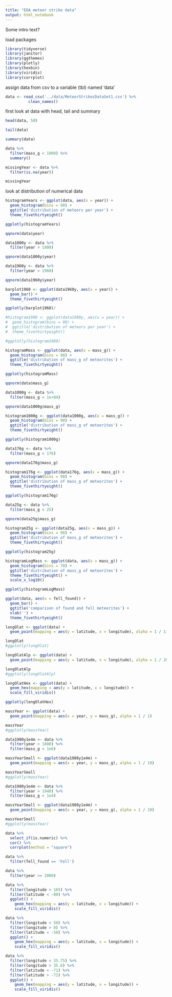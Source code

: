```yaml
---
title: "EDA meteor strike data"
output: html_notebook
---
```


Some intro text?


load packages

```r
library(tidyverse)
library(janitor)
library(ggthemes)
library(plotly)
library(hexbin)
library(viridis)
library(corrplot)
```

assign data from csv to a variable (tbl) named 'data'

```r
data <- read_csv('../data/MeteorStrikesDataSet1.csv') %>%
          clean_names()
```

first look at data with head, tail and summary

```r
head(data, 50)
```


```r
tail(data)
```

```r
summary(data)
```
```r
data %>%
  filter(mass_g < 1000) %>%
  summary()
```


```r
missingYear <- data %>% 
  filter(is.na(year))

missingYear
```

look at distribution of numerical data

```r
histogramYears <- ggplot(data, aes(x = year)) +
  geom_histogram(bins = 90) +
  ggtitle('distribution of meteors per year') + 
  theme_fivethirtyeight()

ggplotly(histogramYears)
```

```r
qqnorm(data$year)
```
```r
data1800y <- data %>%
  filter(year > 1800)

qqnorm(data1800y$year)
```

```r
data1960y <- data %>%
  filter(year > 1960)

qqnorm(data1960y$year)
```

```r
barplot1960 <- ggplot(data1960y, aes(x = year)) +
  geom_bar() +
  theme_fivethirtyeight()

ggplotly(barplot1960)/
```


```r
#histogram1980 <- ggplot(data1980y, aes(x = year)) +
#  geom_histogram(bins = 90) +
#  ggtitle('distribution of meteors per year') + 
#  theme_fivethirtyeight()

#ggplotly(histogram1980)
```


```r
histogramMass <- ggplot(data, aes(x = mass_g)) +
  geom_histogram(bins = 90) +
  ggtitle('distribution of mass_g of meteorites') +
  theme_fivethirtyeight()

ggplotly(histogramMass)
```

```r
qqnorm(data$mass_g)
```

```r
data1000g <- data %>%
  filter(mass_g < 1e+04)

qqnorm(data1000g$mass_g)
```


```r
histogram1000g <- ggplot(data1000g, aes(x = mass_g)) +
  geom_histogram(bins = 90) +
  ggtitle('distribution of mass_g of meteorites') +
  theme_fivethirtyeight()

ggplotly(histogram1000g)
```

```r
data176g <- data %>%
  filter(mass_g < 176)

qqnorm(data176g$mass_g)
```


```r
histogram176g <- ggplot(data176g, aes(x = mass_g)) +
  geom_histogram(bins = 90) +
  ggtitle('distribution of mass_g of meteorites') +
  theme_fivethirtyeight()

ggplotly(histogram176g)
```

```r
data25g <- data %>%
  filter(mass_g < 25)

qqnorm(data25g$mass_g)
```


```r
histogram25g <- ggplot(data25g, aes(x = mass_g)) +
  geom_histogram(bins = 90) +
  ggtitle('distribution of mass_g of meteorites') +
  theme_fivethirtyeight()

ggplotly(histogram25g)
```

```r
histogramLogMass <- ggplot(data, aes(x = mass_g)) +
  geom_histogram(bins = 70) +
  ggtitle('distribution of mass_g of meteorites') +
  theme_fivethirtyeight() + 
  scale_x_log10()

ggplotly(histogramLogMass)
```

```r
ggplot(data, aes(x = fell_found)) +
  geom_bar() +
  ggtitle('comparison of found and fell meteorites') +
  xlab('') + 
  theme_fivethirtyeight()
```

```r
longOlat <- ggplot(data) +
  geom_point(mapping = aes(y = latitude, x = longitude), alpha = 1 / 1)

longOlat
#ggplotly(longOlat)
```

```r
longOlatAlp <- ggplot(data) +
  geom_point(mapping = aes(y = latitude, x = longitude), alpha = 1 / 20)

longOlatAlp
#ggplotly(longOlatAlp)
```


```r
longOlatHex <- ggplot(data) +
  geom_hex(mapping = aes(y = latitude, x = longitude)) +
  scale_fill_viridis()

ggplotly(longOlatHex)
```

```r
massYear <- ggplot(data) +
  geom_point(mapping = aes(x = year, y = mass_g), alpha = 1 / 1)

massYear
#ggplotly(massYear)
```

```r
data1980y1e4m <- data %>%
  filter(year > 1800) %>%
  filter(mass_g < 1e6)

massYearSmall <- ggplot(data1980y1e4m) +
  geom_point(mapping = aes(x = year, y = mass_g), alpha = 1 / 10)

massYearSmall
#ggplotly(massYear)
```

```r
data1980y1e4m <- data %>%
  filter(year > 1940) %>%
  filter(mass_g < 1e4)

massYearSmall <- ggplot(data1980y1e4m) +
  geom_point(mapping = aes(x = year, y = mass_g), alpha = 1 / 10)

massYearSmall
#ggplotly(massYear)
```

```r
data %>%
  select_if(is.numeric) %>%
  cor() %>%
  corrplot(method = "square")

```
```r
data %>%
  filter(fell_found == 'Fell')
```

```r
data %>%
  filter(year >= 2000)
```

```r
data %>%
  filter(longitude > 165) %>%
  filter(latitude < -80) %>%
  ggplot() +
    geom_hex(mapping = aes(y = latitude, x = longitude)) + 
    scale_fill_viridis()

```

```r
data %>%
  filter(longitude < 50) %>%
  filter(longitude > 0) %>%
  filter(latitude < -50) %>%
  ggplot() +
    geom_hex(mapping = aes(y = latitude, x = longitude)) + 
    scale_fill_viridis()

```

```r
data %>%
  filter(longitude < 35.75) %>%
  filter(longitude > 35.6) %>%
  filter(latitude < -71) %>%
  filter(latitude > -72) %>%
  ggplot() +
    geom_hex(mapping = aes(y = latitude, x = longitude)) + 
    scale_fill_viridis()

```